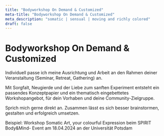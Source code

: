 ```yaml
---
title: "Bodyworkshop On Demand & Customized"
meta-title: "Bodyworkshop On Demand & Customized"
meta_description: "somatic | sensual | moving and richly colored"
draft: false
---
```


# Bodyworkshop On Demand & Customized

Individuell passe ich meine Ausrichtung und Arbeit an den Rahmen deiner Veranstaltung (Seminar, Retreat, Gathering) an.

Mit Sorgfalt, Neugierde und der Liebe zum sanften Experiment entsteht ein passendes Konzeptpapier und ein thematisch eingebettetes Workshopangebot, für dein Vorhaben und deine Community-Zielgruppe.

Sprich mich gerne direkt an. Zusammen lässt es sich besser brainstormen, gestalten und erfolgreich umsetzen.

Beispiel: Workshop Somatic Art, your colourful Expression beim SPIRIT Body&Mind- Event am 18.04.2024 an der Universität Potsdam
